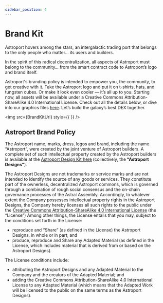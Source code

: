 ```yaml
---
sidebar_position: 4
---
```



# Brand Kit

Astroport hovers among the stars, an intergalactic trading port that belongs to the only people who matter… its users and builders.

In the spirit of this radical decentralization, all aspects of Astroport must belong to the community… from the smart contract code to Astroport’s logo and brand itself.

Astroport's branding policy is intended to empower you, the community, to get creative with it. Take the Astroport logo and put it on t-shirts, hats, and tungsten cubes. Or make it look even cooler — it’s all up to you.
Starting now, all assets will be available under a Creative Commons Attribution-ShareAlike 4.0 International License. Check out all the details below, or dive into our graphics files [here](https://drive.google.com/drive/folders/1TA_3ZU32CDJ6pdYmfdMVp_TxJpzW7RoU). Let’s build the galaxy’s best DEX together.

<img src={BrandKitUrl} style={{ }} />

## Astroport Brand Policy

The Astroport name, marks, dress, logos and brand, including the name “Astroport”, were created by the joint venture of Astroport builders. A complete set of such intellectual property created by the Astroport builders is available at the [Astroport Design Kit here](https://drive.google.com/drive/folders/1TA_3ZU32CDJ6pdYmfdMVp_TxJpzW7RoU) (collectively, the **“Astroport Designs”**).

The Astroport Designs are not trademarks or service marks and are not intended to identify the source of any goods or services. They constitute part of the ownerless, decentralized Astroport commons, which is governed through a combination of rough social consensus and the on-chain governance processes of the Astral Assembly.
Accordingly, to whatever extent the Company possesses intellectual property rights in the Astroport Designs, the Company hereby licenses all such rights to the public under the [Creative Commons Attribution-ShareAlike 4.0 International License](https://creativecommons.org/licenses/by-sa/4.0/legalcode) (the “License”) Among other things, the License entails that you may, subject to the conditions set forth in the License:

- reproduce and “Share” (as defined in the License) the Astroport Designs, in whole or in part; and
- produce, reproduce and Share any Adapted Material (as defined in the License, which includes material that is derived from or based on the Astroport Designs).

The License conditions include:

- attributing the Astroport Designs and any Adapted Material to the Company and the creators of the Adapted Material; and
- adding the Creative Commons Attribution-ShareAlike 4.0 International License to any Adapted Material (which means that the Adapted Work will be licensed to the public on the same terms as the Astroport Designs).